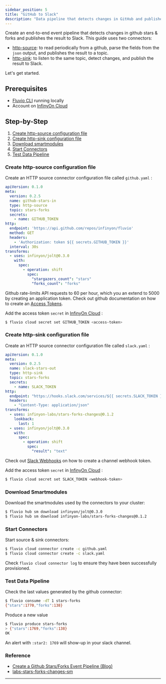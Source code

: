 ```yaml
---
sidebar_position: 5
title: "GitHub to Slack"
description: "Data pipeline that detects changes in GitHub and publishes them as events to Slack."
---
```


Create an end-to-end event pipeline that detects changes in github stars & forks and publishes the result to Slack. This guide uses two connectors:

* [http-source]: to read periodically from a github, parse the fields from the `json` output, and publishes the result to a topic.
* [http-sink]: to listen to the same topic, detect changes, and publish the result to Slack.

Let's get started.

## Prerequisites

* [Fluvio CLI] running locally
* Account on [InfinyOn Cloud]

## Step-by-Step

1. [Create http-source configuration file](#create-http-source-configuration-file)
2. [Create http-sink configuration file](#create-http-sink-configuration-file)
3. [Download smartmodules](#download-smartmodules)
4. [Start Connectors](#start-connectors)
5. [Test Data Pipeline](#test-data-pipeline)

### Create http-source configuration file

Create an HTTP source connector configuration file called `github.yaml` :


```yaml
apiVersion: 0.1.0
meta:
  version: 0.2.5
  name: github-stars-in
  type: http-source
  topic: stars-forks
  secrets:
    - name: GITHUB_TOKEN
http:
  endpoint: 'https://api.github.com/repos/infinyon/fluvio'
  method: GET
  headers:
    - 'Authorization: token ${{ secrets.GITHUB_TOKEN }}'
  interval: 30s
transforms:
  - uses: infinyon/jolt@0.3.0
    with:
      spec:
        - operation: shift
          spec:
            "stargazers_count": "stars"
            "forks_count": "forks"
```

Github rate-limits API requests to 60 per hour, which you an extend to 5000 by creating an application token. Check out github documentation on how to create an [Access Tokens].

Add the access token `secret` in [InfinyOn Cloud] :


```bash
$ fluvio cloud secret set GITHUB_TOKEN <access-token>
```

### Create http-sink configuration file

Create an HTTP source connector configuration file called `slack.yaml` :


```yaml
apiVersion: 0.1.0
meta:
  version: 0.2.5
  name: slack-stars-out
  type: http-sink
  topic: stars-forks
  secrets:
    - name: SLACK_TOKEN
http:
  endpoint: "https://hooks.slack.com/services/${{ secrets.SLACK_TOKEN }}"
  headers:
    - "Content-Type: application/json"
transforms:
  - uses: infinyon-labs/stars-forks-changes@0.1.2
    lookback:
      last: 1
  - uses: infinyon/jolt@0.3.0
    with:
      spec:
        - operation: shift
          spec:
            "result": "text"
```

Check out [Slack Webhooks] on how to create a channel webhook token.

Add the access token `secret` in [InfinyOn Cloud] :


```bash
$ fluvio cloud secret set SLACK_TOKEN <webhook-token>
```

### Download Smartmodules

Download the smartmodules used by the connectors to your cluster:


```bash
$ fluvio hub sm download infinyon/jolt@0.3.0
$ fluvio hub sm download infinyon-labs/stars-forks-changes@0.1.2
```


### Start Connectors

Start source & sink connectors:


```bash
$ fluvio cloud connector create -c github.yaml
$ fluvio cloud connector create -c slack.yaml
```

Check `fluvio cloud connector log` to ensure they have been successfully provisioned.

### Test Data Pipeline

Check the last values generated by the github connector:


```bash
$ fluvio consume -dT 1 stars-forks
{"stars":1770,"forks":138}
```

Produce a new value


```bash
$ fluvio produce stars-forks
> {"stars":1769,"forks":138}
OK
```

An alert with `:star2: 1769` will show-up in your slack channel.


### Reference

* [Create a Github Stars/Forks Event Pipeline (Blog)]
* [labs-stars-forks-changes-sm](https://github.com/infinyon/labs-stars-forks-changes-sm)


---

[Fluvio CLI]: /docs/fluvio/#install-fluvio
[InfinyOn Cloud]: https://infinyon.cloud/signup
[http-sink]: https://github.com/infinyon/http-sink-connector
[http-source]: https://github.com/infinyon/http-source-connector
[Access Tokens]: https://docs.github.com/en/authentication/keeping-your-account-and-data-secure/creating-a-personal-access-token
[Slack Webhooks]: https://api.slack.com/messaging/webhooks
[Create a Github Stars/Forks Event Pipeline (Blog)]: https://infinyon.com/blog/2023/07/github-stars-to-slack/
